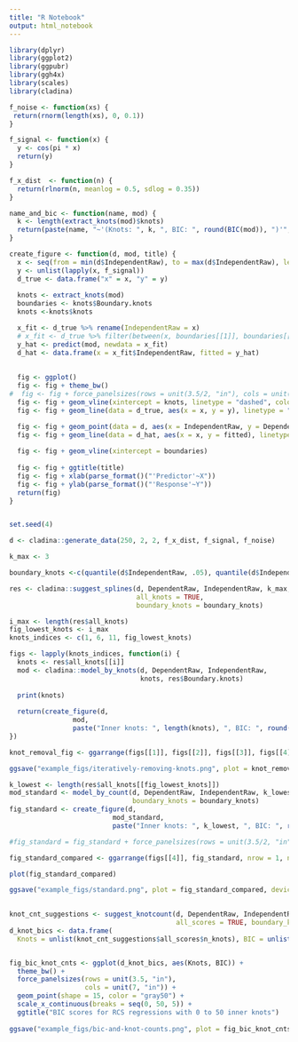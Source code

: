 ---
title: "R Notebook"
output: html_notebook
---

```{r}
library(dplyr)
library(ggplot2)
library(ggpubr)
library(ggh4x)
library(scales)
library(cladina)

f_noise <- function(xs) {
 return(rnorm(length(xs), 0, 0.1))
}

f_signal <- function(x) {
  y <- cos(pi * x)
  return(y)
}

f_x_dist  <- function(n) {
  return(rlnorm(n, meanlog = 0.5, sdlog = 0.35))
}

name_and_bic <- function(name, mod) {
  k <- length(extract_knots(mod)$knots)
  return(paste(name, "~'(Knots: ", k, ", BIC: ", round(BIC(mod)), ")'", sep = ""))
}

create_figure <- function(d, mod, title) {
  x <- seq(from = min(d$IndependentRaw), to = max(d$IndependentRaw), length.out = 200)
  y <- unlist(lapply(x, f_signal))
  d_true <- data.frame("x" = x, "y" = y)
  
  knots <- extract_knots(mod)
  boundaries <- knots$Boundary.knots
  knots <-knots$knots 

  x_fit <- d_true %>% rename(IndependentRaw = x)
  # x_fit <- d_true %>% filter(between(x, boundaries[[1]], boundaries[[2]])) %>% rename(IndependentRaw = x)
  y_hat <- predict(mod, newdata = x_fit)
  d_hat <- data.frame(x = x_fit$IndependentRaw, fitted = y_hat)
  
  
  fig <- ggplot()
  fig <- fig + theme_bw()
#  fig <- fig + force_panelsizes(rows = unit(3.5/2, "in"), cols = unit(3.5, "in"))
  fig <- fig + geom_vline(xintercept = knots, linetype = "dashed", color = "gray60")
  fig <- fig + geom_line(data = d_true, aes(x = x, y = y), linetype = "solid", color = "gray80", size = 1)

  fig <- fig + geom_point(data = d, aes(x = IndependentRaw, y = DependentRaw), shape = 1, color = "gray60", size = 1)
  fig <- fig + geom_line(data = d_hat, aes(x = x, y = fitted), linetype = "solid", color = "black", size = 0.5)
  
  fig <- fig + geom_vline(xintercept = boundaries) 
  
  fig <- fig + ggtitle(title)
  fig <- fig + xlab(parse_format()("'Predictor'~X")) 
  fig <- fig + ylab(parse_format()("'Response'~Y"))
  return(fig)
}


set.seed(4)

d <- cladina::generate_data(250, 2, 2, f_x_dist, f_signal, f_noise)

k_max <- 3

boundary_knots <-c(quantile(d$IndependentRaw, .05), quantile(d$IndependentRaw, .95))

res <- cladina::suggest_splines(d, DependentRaw, IndependentRaw, k_max, 
                                all_knots = TRUE, 
                                boundary_knots = boundary_knots)

i_max <- length(res$all_knots)
fig_lowest_knots <- i_max
knots_indices <- c(1, 6, 11, fig_lowest_knots)

figs <- lapply(knots_indices, function(i) {
  knots <- res$all_knots[[i]]
  mod <- cladina::model_by_knots(d, DependentRaw, IndependentRaw, 
                                 knots, res$Boundary.knots)
  
  print(knots)
  
  return(create_figure(d, 
                mod, 
                paste("Inner knots: ", length(knots), ", BIC: ", round(BIC(mod), 0), sep = "")))
})

knot_removal_fig <- ggarrange(figs[[1]], figs[[2]], figs[[3]], figs[[4]], nrow = 2, ncol = 2)

ggsave("example_figs/iteratively-removing-knots.png", plot = knot_removal_fig, device = "png", dpi = "print", height = 8.4/2, width = 8.4)

k_lowest <- length(res$all_knots[[fig_lowest_knots]])
mod_standard <- model_by_count(d, DependentRaw, IndependentRaw, k_lowest, 
                               boundary_knots = boundary_knots)
fig_standard <- create_figure(d, 
                          mod_standard, 
                          paste("Inner knots: ", k_lowest, ", BIC: ", round(BIC(mod_standard), 0), sep = ""))

#fig_standard = fig_standard + force_panelsizes(rows = unit(3.5/2, "in"), cols = unit(3.5/2, "in"))

fig_standard_compared <- ggarrange(figs[[4]], fig_standard, nrow = 1, ncol = 2)

plot(fig_standard_compared)

ggsave("example_figs/standard.png", plot = fig_standard_compared, device = "png", height = 4.2/2, width = 8.4)
  
```

```{r}

knot_cnt_suggestions <- suggest_knotcount(d, DependentRaw, IndependentRaw, max_nknots = 50, 
                                          all_scores = TRUE, boundary_knots = boundary_knots)
d_knot_bics <- data.frame(
  Knots = unlist(knot_cnt_suggestions$all_scores$n_knots), BIC = unlist(knot_cnt_suggestions$all_scores$scores))


fig_bic_knot_cnts <- ggplot(d_knot_bics, aes(Knots, BIC)) + 
  theme_bw() +
  force_panelsizes(rows = unit(3.5, "in"),
                   cols = unit(7, "in")) +
  geom_point(shape = 15, color = "gray50") +
  scale_x_continuous(breaks = seq(0, 50, 5)) +
  ggtitle("BIC scores for RCS regressions with 0 to 50 inner knots")
  
ggsave("example_figs/bic-and-knot-counts.png", plot = fig_bic_knot_cnts, device = "png", height = 4.2, width = 8)
```
